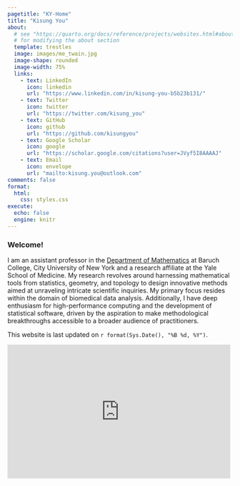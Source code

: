 ```yaml
---
pagetitle: "KY-Home"
title: "Kisung You"
about:
  # see "https://quarto.org/docs/reference/projects/websites.html#about"
  # for modifying the about section
  template: trestles
  image: images/me_twain.jpg
  image-shape: rounded
  image-width: 75%
  links:
    - text: LinkedIn
      icon: linkedin
      url: "https://www.linkedin.com/in/kisung-you-b5b23b131/"
    - text: Twitter
      icon: twitter
      url: "https://twitter.com/kisung_you"
    - text: GitHub
      icon: github
      url: "https://github.com/kisungyou"
    - text: Google Scholar
      icon: google
      url: "https://scholar.google.com/citations?user=JVyf5I8AAAAJ"
    - text: Email
      icon: envelope
      url: "mailto:kisung.you@outlook.com"
comments: false
format:
  html:
    css: styles.css
execute:
  echo: false
  engine: knitr
---
```


::: column-page

### Welcome!

I am an assistant professor in the [Department of Mathematics](https://mfeapp.baruch.cuny.edu/math/) at Baruch College, City University of New York and a research affiliate at the Yale School of Medicine. My research revolves around harnessing mathematical tools from statistics, geometry, and topology to design innovative methods aimed at unraveling intricate scientific inquiries. My primary focus resides within the domain of biomedical data analysis. Additionally, I have deep enthusiasm for high-performance computing and the development of statistical software, driven by the aspiration to make methodological breakthroughs accessible to a broader audience of practitioners.


This website is last updated on `r format(Sys.Date(), "%B %d, %Y")`.

<iframe src="https://www.google.com/maps/embed?pb=!1m18!1m12!1m3!1d3022.9773290899484!2d-73.98584178878957!3d40.740524371269956!2m3!1f0!2f0!3f0!3m2!1i1024!2i768!4f13.1!3m3!1m2!1s0x89c259a7550271dd%3A0xec88233d3a5d270f!2sBaruch%20College!5e0!3m2!1sen!2sus!4v1692141431588!5m2!1sen!2sus" width="99%" height="300px" style="border:0;" allowfullscreen="" loading="lazy" referrerpolicy="no-referrer-when-downgrade"></iframe>


:::
